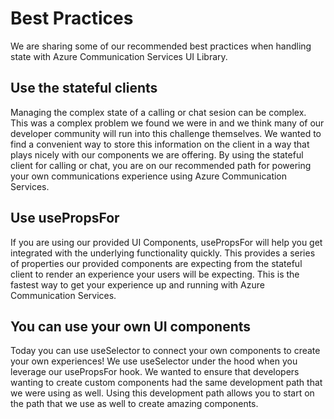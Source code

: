 
<Meta title="Stateful Client/Best Practices" />

# Best Practices

We are sharing some of our recommended best practices when handling state with Azure Communication Services UI Library.

## Use the stateful clients

Managing the complex state of a calling or chat sesion can be complex. This was a complex problem we found we were in and we think many of our developer community
will run into this challenge themselves. We wanted to find a convenient way to store this information on the client in a way that plays nicely with our components we are offering.
By using the stateful client for calling or chat, you are on our recommended path for powering your own communications experience using Azure Communication Services.

## Use usePropsFor

If you are using our provided UI Components, usePropsFor will help you get integrated with the underlying functionality quickly. This provides a series of properties our
provided components are expecting from the stateful client to render an experience your users will be expecting. This is the fastest way to get your experience up and running with Azure Communication Services.

## You can use your own UI components

Today you can use useSelector to connect your own components to create your own experiences! We use useSelector under the hood when you leverage our usePropsFor hook.
We wanted to ensure that developers wanting to create custom components had the same development path that we were using as well. Using this development path allows
you to start on the path that we use as well to create amazing components.
